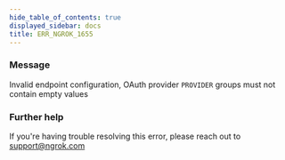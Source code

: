 ```yaml
---
hide_table_of_contents: true
displayed_sidebar: docs
title: ERR_NGROK_1655
---
```




### Message

Invalid endpoint configuration, OAuth provider `PROVIDER` groups must not contain empty values

<ErrorDetails error="err_ngrok_1655" />

### Further help

If you're having trouble resolving this error, please reach out to [support@ngrok.com](mailto:support@ngrok.com?subject=Help%20with%20ERR_NGROK_1655)
